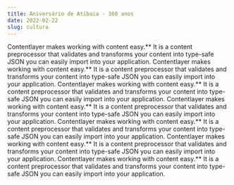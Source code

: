 ```yaml
---
title: Aniversário de Atibaia - 360 anos
date: 2022-02-22
slug: cultura
---
```


Contentlayer makes working with content easy.** It is a content preprocessor that validates and transforms your content into type-safe JSON you can easily import into your application.
Contentlayer makes working with content easy.** It is a content preprocessor that validates and transforms your content into type-safe JSON you can easily import into your application.
Contentlayer makes working with content easy.** It is a content preprocessor that validates and transforms your content into type-safe JSON you can easily import into your application.
Contentlayer makes working with content easy.** It is a content preprocessor that validates and transforms your content into type-safe JSON you can easily import into your application.
Contentlayer makes working with content easy.** It is a content preprocessor that validates and transforms your content into type-safe JSON you can easily import into your application.
Contentlayer makes working with content easy.** It is a content preprocessor that validates and transforms your content into type-safe JSON you can easily import into your application.
Contentlayer makes working with content easy.** It is a content preprocessor that validates and transforms your content into type-safe JSON you can easily import into your application.

